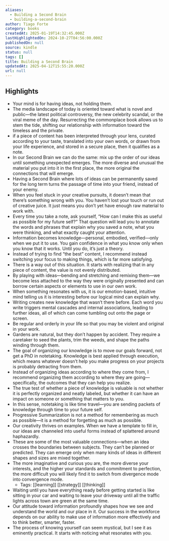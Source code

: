 ```yaml
---
aliases:
  - Building a Second Brain
  - building-a-second-brain
author: Tiago Forte
category: books
createdAt: 2025-01-19T14:32:45.000Z
lastHighlightedOn: 2024-10-27T04:56:00.000Z
publishedOn: null
source: kindle
status: null
tags: []
title: Building a Second Brain
updatedAt: 2025-04-12T15:55:20.000Z
url: null
---
```

## Highlights

- Your mind is for having ideas, not holding them.
- The media landscape of today is oriented toward what is novel and public—the latest political controversy, the new celebrity scandal, or the viral meme of the day. Resurrecting the commonplace book allows us to stem the tide, shifting our relationship with information toward the timeless and the private.
- if a piece of content has been interpreted through your lens, curated according to your taste, translated into your own words, or drawn from your life experience, and stored in a secure place, then it qualifies as a note.
- In our Second Brain we can do the same: mix up the order of our ideas until something unexpected emerges. The more diverse and unusual the material you put into it in the first place, the more original the connections that will emerge.
- Having a Second Brain where lots of ideas can be permanently saved for the long term turns the passage of time into your friend, instead of your enemy.
- When you feel stuck in your creative pursuits, it doesn’t mean that there’s something wrong with you. You haven’t lost your touch or run out of creative juice. It just means you don’t yet have enough raw material to work with.
- Every time you take a note, ask yourself, “How can I make this as useful as possible for my future self?” That question will lead you to annotate the words and phrases that explain why you saved a note, what you were thinking, and what exactly caught your attention.
- Information becomes knowledge—personal, embodied, verified—only when we put it to use. You gain confidence in what you know only when you know that it works. Until you do, it’s just a theory.
- Instead of trying to find “the best” content, I recommend instead switching your focus to making things, which is far more satisfying.
- There is a way out of this situation. It starts with realizing that in any piece of content, the value is not evenly distributed.
- By playing with ideas—bending and stretching and remixing them—we become less attached to the way they were originally presented and can borrow certain aspects or elements to use in our own work.
- When something resonates with us, it is our emotion-based, intuitive mind telling us it is interesting before our logical mind can explain why.
- Writing creates new knowledge that wasn’t there before. Each word you write triggers mental cascades and internal associations, leading to further ideas, all of which can come tumbling out onto the page or screen.
- Be regular and orderly in your life so that you may be violent and original in your work.
- Gardens are natural, but they don’t happen by accident. They require a caretaker to seed the plants, trim the weeds, and shape the paths winding through them.
- The goal of organizing our knowledge is to move our goals forward, not get a PhD in notetaking. Knowledge is best applied through execution, which means whatever doesn’t help you make progress on your projects is probably detracting from them.
- Instead of organizing ideas according to where they come from, I recommend organizing them according to where they are going—specifically, the outcomes that they can help you realize.
- The true test of whether a piece of knowledge is valuable is not whether it is perfectly organized and neatly labeled, but whether it can have an impact on someone or something that matters to you.
- In this sense, notetaking is like time travel—you are sending packets of knowledge through time to your future self.
- Progressive Summarization is not a method for remembering as much as possible—it is a method for forgetting as much as possible.
- Our creativity thrives on examples. When we have a template to fill in, our ideas are channeled into useful forms instead of splattered around haphazardly.
- These are some of the most valuable connections—when an idea crosses the boundaries between subjects. They can’t be planned or predicted. They can emerge only when many kinds of ideas in different shapes and sizes are mixed together.
- The more imaginative and curious you are, the more diverse your interests, and the higher your standards and commitment to perfection, the more difficult you will likely find it to switch from divergence mode into convergence mode.
    - Tags: [[learning]] [[strategy]] [[thinking]]
- Waiting until you have everything ready before getting started is like sitting in your car and waiting to leave your driveway until all the traffic lights across town are green at the same time.
- Our attitude toward information profoundly shapes how we see and understand the world and our place in it. Our success in the workforce depends on our ability to make use of information more effectively and to think better, smarter, faster.
- The process of knowing yourself can seem mystical, but I see it as eminently practical. It starts with noticing what resonates with you.
